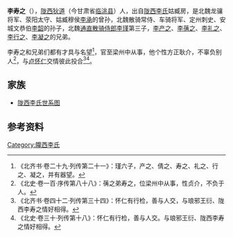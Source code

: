 '''李寿之'''（{{bd|？||？||}}），[[陇西郡|陇西]][[狄道县|狄道]]（今甘肃省[[临洮县|临洮县]]）人，出自[[陇西李氏|陇西李氏]]姑臧房，是北魏龙骧将军、荥阳太守、姑臧穆侯[[李承_(北魏)|李承]]的曾孙，北魏散骑常侍、车骑将军、定州刺史、安城文恭伯[[李韶_(北魏)|李韶]]的孙子，北魏[[通直散骑侍郎|通直散骑侍郎]][[李瑾|李瑾]]第三子，[[李产之|李产之]]、[[李蒨之|李蒨之]]、[[李礼之|李礼之]]、[[李行之|李行之]]、[[李凝之|李凝之]]的兄弟。

李寿之和兄弟们都有才具与名望<ref>《北齐书·卷二十九·列传第二十一》：瑾六子，产之、倩之、寿之、礼之、行之、凝之，并有器望。</ref>，官至梁州中从事，他个性方正耿介，不辜负别人<ref>《北史·卷一百·序传第八十八》：蒨之弟寿之，位梁州中从事，性贞介，不负于人。</ref>，与[[卢怀仁|卢怀仁]]交情彼此投合<ref>《北齐书·卷四十二·列传第三十四》：怀仁有行检，善与人交，与琅邪王衍、陇西李寿之情好相得。</ref><ref>《北史·卷三十·列传第十八》：怀仁有行检，善与人交。与琅邪王衍、陇西李寿之情好相得。</ref>。

==家族==
*[[陇西李氏世系图|陇西李氏世系图]]

==参考资料==
{{reflist}}

[[Category:隴西李氏|Category:隴西李氏]]